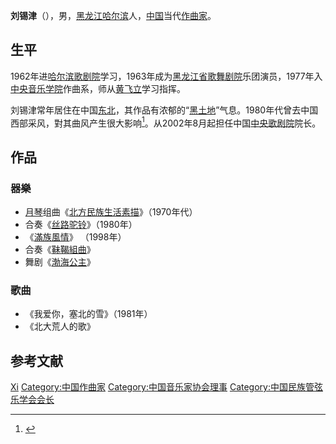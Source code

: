 {{BLPsources|time=2022-05-12T04:08:13+00:00}}
'''刘锡津'''（{{Bd|1948年|1月}}），男，[[黑龙江|黑龙江]][[哈尔滨|哈尔滨]]人，[[中华人民共和国|中国]]当代[[作曲家|作曲家]]。

== 生平 ==
1962年进[[哈尔滨歌剧院|哈尔滨歌剧院]]学习，1963年成为[[黑龙江省歌舞剧院|黑龙江省歌舞剧院]]乐团演员，1977年入[[中央音乐学院|中央音乐学院]]作曲系，师从[[黄飞立|黄飞立]]学习指挥。

刘锡津常年居住在中国[[中国东北地区|东北]]，其作品有浓郁的“[[黑土地|黑土地]]”气息。1980年代曾去中国西部采风，對其曲风产生很大影响<ref>{{Cite web |url=http://www.cctv.com/program/xbxw/20040621/101927.shtml |title=2004年6月17日《西部新闻》 |access-date=2006-12-02 |archive-url=https://web.archive.org/web/20070310215516/http://www.cctv.com/program/xbxw/20040621/101927.shtml |archive-date=2007-03-10 |dead-url=yes }}</ref>。从2002年8月起担任中国[[中央歌剧院|中央歌剧院]]院长。

== 作品 ==
=== 器樂 ===
* [[月琴|月琴]]组曲《[[北方民族生活素描|北方民族生活素描]]》（1970年代）
* 合奏《[[丝路驼铃|丝路驼铃]]》（1980年）
* 《[[滿族風情|滿族風情]]》 （1998年）
* 合奏《[[靺鞨組曲|靺鞨組曲]]》
* 舞剧《[[渤海公主|渤海公主]]》

=== 歌曲 ===
* 《我爱你，塞北的雪》（1981年）
* 《北大荒人的歌》

== 参考文献 ==
{{reflist}}

{{中国音乐家协会第四届理事会}}

{{Authority control}}
{{DEFAULTSORT:Liu刘}}
[[Category:刘姓|Xi]]
[[Category:中国作曲家|Category:中国作曲家]]
[[Category:中国音乐家协会理事|Category:中国音乐家协会理事]]
[[Category:中国民族管弦乐学会会长|Category:中国民族管弦乐学会会长]]

{{音乐家小作品}}
